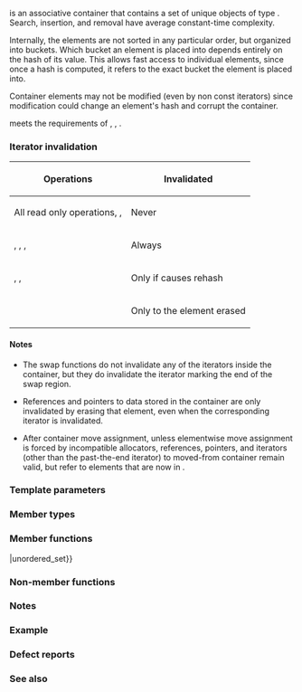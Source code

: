 {{cpp/title|unordered_set}}
{{cpp/container/unordered_set/navbar}}
{{dcl begin}}
{{dcl header|unordered_set}}
{{dcl|num=1|since=c++11|1=
template&lt;
    class Key,
    class Hash = std::hash&lt;Key&gt;,
    class KeyEqual = std::equal_to&lt;Key&gt;,
    class Allocator = std::allocator&lt;Key&gt;
&gt; class unordered_set;
}}
{{dcl|num=2|since=c++17|1=
namespace pmr {
    template&lt;
        class Key,
        class Hash = std::hash&lt;Key&gt;,
        class Pred = std::equal_to&lt;Key&gt;
    &gt; using unordered_set = std::unordered_set&lt;Key, Hash, Pred,
                                std::pmr::polymorphic_allocator&lt;Key&gt;&gt;;
}
}}
{{dcl end}}

{{tt|std::unordered_set}} is an associative container that contains a set of unique objects of type {{tt|Key}}. Search, insertion, and removal have average constant-time complexity.

Internally, the elements are not sorted in any particular order, but organized into buckets. Which bucket an element is placed into depends entirely on the hash of its value. This allows fast access to individual elements, since once a hash is computed, it refers to the exact bucket the element is placed into.

Container elements may not be modified (even by non const iterators) since modification could change an element's hash and corrupt the container.

{{tt|std::unordered_set}} meets the requirements of {{named req|Container}}, {{named req|AllocatorAwareContainer}}, {{named req|UnorderedAssociativeContainer}}.

===Iterator invalidation===
{|class="dsctable" style="font-size:1.0em"
!Operations
!Invalidated
|-
|All read only operations, {{lc|swap}}, {{lc|std::swap}}
|Never
|-
|{{lc|clear}}, {{lc|rehash}}, {{lc|reserve}}, {{lc|1=operator=}}
|Always
|-
|{{lc|insert}}, {{lc|emplace}}, {{lc|emplace_hint}}
|Only if causes rehash
|-
|{{lc|erase}}
|Only to the element erased
|}

====Notes====
* The swap functions do not invalidate any of the iterators inside the container, but they do invalidate the iterator marking the end of the swap region.

* References and pointers to data stored in the container are only invalidated by erasing that element, even when the corresponding iterator is invalidated.

* After container move assignment, unless elementwise move assignment is forced by incompatible allocators, references, pointers, and iterators (other than the past-the-end iterator) to moved-from container remain valid, but refer to elements that are now in {{c|*this}}.

===Template parameters===
{{todo|Add descriptions of the template parameters.}}

===Member types===
{{dsc begin}}
{{dsc hitem|Type|Definition}}
{{dsc inc|cpp/container/dsc key_type|unordered_set}}
{{dsc inc|cpp/container/dsc value_type|unordered_set}}
{{dsc inc|cpp/container/dsc size_type|unordered_set}}
{{dsc inc|cpp/container/dsc difference_type|unordered_set}}
{{dsc inc|cpp/container/dsc hasher|unordered_set}}
{{dsc inc|cpp/container/dsc key_equal|unordered_set}}
{{dsc inc|cpp/container/dsc allocator_type|unordered_set}}
{{dsc inc|cpp/container/dsc reference|unordered_set}}
{{dsc inc|cpp/container/dsc const_reference|unordered_set}}
{{dsc inc|cpp/container/dsc pointer|unordered_set}}
{{dsc inc|cpp/container/dsc const_pointer|unordered_set}}
{{dsc inc|cpp/container/dsc iterator|unordered_set}}
{{dsc inc|cpp/container/dsc const_iterator|unordered_set}}
{{dsc inc|cpp/container/dsc local_iterator|unordered_set}}
{{dsc inc|cpp/container/dsc const_local_iterator|unordered_set}}
{{dsc inc|cpp/container/dsc node_type|unordered_set}}
{{dsc inc|cpp/container/dsc insert_return_type|unordered_set}}
{{dsc end}}

===Member functions===
{{dsc begin}}
{{dsc inc|cpp/container/dsc constructor|unordered_set}}
{{dsc inc|cpp/container/dsc destructor|unordered_set}}
{{dsc inc|cpp/container/dsc operator{{=}}|unordered_set}}
{{dsc inc|cpp/container/dsc get_allocator|unordered_set}}

{{dsc h2|Iterators}}
{{dsc inc|cpp/container/dsc begin|unordered_set}}
{{dsc inc|cpp/container/dsc end|unordered_set}}

{{dsc h2|Capacity}}
{{dsc inc|cpp/container/dsc empty|unordered_set}}
{{dsc inc|cpp/container/dsc size|unordered_set}}
{{dsc inc|cpp/container/dsc max_size|unordered_set}}

{{dsc h2|Modifiers}}
{{dsc inc|cpp/container/dsc clear|unordered_set}}
{{dsc inc|cpp/container/dsc insert|unordered_set}}
{{dsc inc|cpp/container/dsc insert_range|unordered_set}}
{{dsc inc|cpp/container/dsc emplace|unordered_set}}
{{dsc inc|cpp/container/dsc emplace_hint|unordered_set}}
{{dsc inc|cpp/container/dsc erase|unordered_set}}
{{dsc inc|cpp/container/dsc swap|unordered_set}}
{{dsc inc|cpp/container/dsc extract|unordered_set}}
{{dsc inc|cpp/container/dsc merge|unordered_set}}

{{dsc h2|Lookup}}
{{dsc inc|cpp/container/dsc count|unordered_set}}
{{dsc inc|cpp/container/dsc find|unordered_set}}
{{dsc inc|cpp/container/dsc contains|unordered_set}}
{{dsc inc|cpp/container/dsc equal_range|unordered_set}}

{{dsc h2|Bucket interface}}
{{dsc inc|cpp/container/dsc begin(int)|unordered_set}}
{{dsc inc|cpp/container/dsc end(int)|unordered_set}}
{{dsc inc|cpp/container/dsc bucket_count|unordered_set}}
{{dsc inc|cpp/container/dsc max_bucket_count|unordered_set}}
{{dsc inc|cpp/container/dsc bucket_size|unordered_set}}
{{dsc inc|cpp/container/dsc bucket|unordered_set}}

{{dsc h2|Hash policy}}
{{dsc inc|cpp/container/dsc load_factor|unordered_set}}
{{dsc inc|cpp/container/dsc max_load_factor|unordered_set}}
{{dsc inc|cpp/container/dsc rehash|unordered_set}}
{{dsc inc|cpp/container/dsc reserve|unordered_set}}

{{dsc h2|Observers}}
{{dsc inc|cpp/container/dsc hash_function|unordered_set}}
{{dsc inc|cpp/container/dsc key_eq|unordered_set}}
{{dsc end}}

===Non-member functions===
{{dsc begin}}
{{dsc inc|cpp/container/dsc operator_cmp_unord|unordered_set}}
{{dsc inc|cpp/container/dsc swap2|unordered_set}}
{{dsc inc|cpp/container/dsc erase_if|unordered_set}}
{{dsc end}}

{{rrev|since=c++17|
==={{rl|deduction guides|Deduction guides}}===
}}

===Notes===
{{cpp/container/assoc_note}}

{{ftm begin|std=1|comment=1}}
{{ftm|__cpp_lib_containers_ranges|value=202202L|std=C++23|Ranges construction and insertion for containers}}
{{ftm end}}

===Example===
{{example
|code=
#include &lt;iostream&gt;
#include &lt;unordered_set&gt;

void print(const auto&amp; set)
{
    for (const auto&amp; elem : set)
        std::cout &lt;&lt; elem &lt;&lt; ' ';
    std::cout &lt;&lt; '\n';
}

int main()
{
    std::unordered_set&lt;int&gt; mySet{2, 7, 1, 8, 2, 8}; // creates a set of ints
    print(mySet);
    
    mySet.insert(5); // puts an element 5 in the set
    print(mySet);
    
    if (auto iter = mySet.find(5); iter != mySet.end())
        mySet.erase(iter); // removes an element pointed to by iter
    print(mySet);
    
    mySet.erase(7); // removes an element 7
    print(mySet);
}
|p=true
|output=
8 1 7 2
5 8 1 7 2
8 1 7 2
8 1 2
}}

===Defect reports===
{{dr list begin}}
{{dr list item|wg=lwg|dr=2050|std=C++11|before=the definitions of {{tt|reference}}, {{tt|const_reference}}, {{tt|pointer}}&lt;br&gt;and {{tt|const_pointer}} were based on {{tt|allocator_type}}|after=based on {{tt|value_type}} and&lt;br&gt;{{lc|std::allocator_traits}}}}
{{dr list end}}

===See also===
{{dsc begin}}
{{dsc inc|cpp/container/dsc unordered_multiset}}
{{dsc inc|cpp/container/dsc set}}
{{dsc inc|cpp/container/dsc flat_set}}
{{dsc end}}

{{langlinks|de|es|fr|it|ja|pt|ru|zh}}